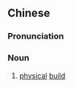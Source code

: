 {{also|块头}}
==Chinese==
{{zh-forms|s=块头}}

===Pronunciation===
{{zh-pron
|m=kuàitóu,er=y
|cat=n
}}

===Noun===
{{zh-noun}}

# [[physical]] [[build]]